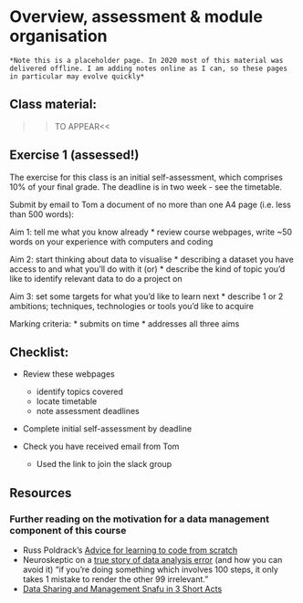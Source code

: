 # Overview, assessment & module organisation

```block
*Note this is a placeholder page. In 2020 most of this material was delivered offline. I am adding notes online as I can, so these pages in particular may evolve quickly*
```

## Class material:
  
  >>TO APPEAR<<


## Exercise 1 (assessed!)

The exercise for this class is an initial self-assessment, which comprises 10% of your final grade. The deadline is in two week - see the timetable.

Submit by email to Tom a document of no more than one A4 page (i.e. less than 500 words):

Aim 1: tell me what you know already
* review course webpages, write ~50 words on your experience with computers and coding

Aim 2: start thinking about data to visualise
* describing a dataset you have access to and what you’ll do with it
(or)
* describe the kind of topic you'd like to identify relevant data to do a project on

Aim 3: set some targets for what you’d like to learn next
* describe 1 or 2 ambitions; techniques, technologies or tools you'd like to acquire

Marking criteria: 
* submits on time
* addresses all three aims



## Checklist:

* Review these webpages
  * identify topics covered
  * locate timetable
  * note assessment deadlines

* Complete initial self-assessment by deadline

* Check you have received email from Tom
  * Used the link to join the slack group
  

## Resources

### Further reading on the motivation for a data management component of this course

* Russ Poldrack's [Advice for learning to code from scratch ](http://www.russpoldrack.org/2016/05/advice-for-learning-to-code-from-scratch.html)
* Neuroskeptic on a [true story of data analysis error](http://neuroskeptic.blogspot.com/2011/04/tufnel-effect.html) (and how you can avoid it) "if you're doing something which involves 100 steps, it only takes 1 mistake to render the other 99 irrelevant."
* [Data Sharing and Management Snafu in 3 Short Acts](https://www.youtube.com/watch?v=66oNv_DJuPc)


